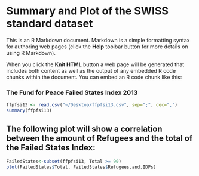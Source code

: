 Summary and Plot of the SWISS standard dataset
========================================================

This is an R Markdown document. Markdown is a simple formatting syntax for authoring web pages (click the **Help** toolbar button for more details on using R Markdown).

When you click the **Knit HTML** button a web page will be generated that includes both content as well as the output of any embedded R code chunks within the document. You can embed an R code chunk like this:


### The Fund for Peace Failed States Index 2013

```r
ffpfsi13 <- read.csv("~/Desktop/ffpfsi13.csv", sep=";", dec=",")
summary(ffpfsi13)
```

## The following plot will show a correlation between the amount of Refugees and the total of the Failed States Index:

```r
FailedStates<-subset(ffpfsi13, Total >= 90)
plot(FailedStates$Total, FailedStates$Refugees.and.IDPs)
```

